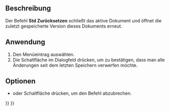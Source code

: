 <languages/>

{{Docnav/de
|[[Std_SaveAll/de|AlleSpeichern]]
|[[Std_Import/de|Import]]
|[[Std_File_Menu/de|Std Menü Datei]]
|IconL=Std_SaveAll.svg
|IconR=Std_Import.svg
|IconC=Freecad.svg
}}

{{GuiCommand/de
|Name=Std Revert
|Name/de=Std Zurücksetzen
|MenuLocation=Datei → Zurücksetzen
|Workbenches=Alle
}}

<span id="Description"></span>
==Beschreibung==

Der Befehl '''Std Zurücksetzen''' schließt das aktive Dokument und öffnet die zuletzt gespeicherte Version dieses Dokuments erneut.

<span id="Usage"></span>
==Anwendung==

# Den Menüeintrag {{MenuCommand|File → [[Image:Std_Revert.svg|16px]] Zurücksetzen}} auswählen.
# Die Schaltfläche {{Button|Ja}} im Dialogfeld drücken, um zu bestätigen, dass man alle Änderungen seit dem letzten Speichern verwerfen möchte.

<span id="Options"></span>
==Optionen==

* {{KEY|Esc}} oder Schaltfläche {{Button|Nein}} drücken, um den Befehl abzubrechen.


{{Docnav/de
|[[Std_SaveAll/de|AlleSpeichern]]
|[[Std_Import/de|Import]]
|[[Std_File_Menu/de|Std Menü Datei]]
|IconL=Std_SaveAll.svg
|IconR=Std_Import.svg
|IconC=Freecad.svg
}}

{{Std_Base_navi{{#translation:}}}}
{{Userdocnavi{{#translation:}}}}